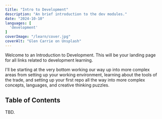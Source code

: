 ```yaml
---
title: "Intro to Development"
description: "An brief introduction to the dev modules."
date: "2024-10-10"
languages: [
  'development'
]
coverImage: "/learn/cover.jpg"
coverAlt: "Glen Carrie on Unsplash"
---
```


Welcome to an Introduction to Development. This will be your landing page for all links related to development learning.

I'll be starting at the very bottom working our way up into more complex areas from setting up your working environment, learning about the tools of the trade, and setting up your first repo all the way into more complex concepts, languages, and creative thinking puzzles.

## Table of Contents
TBD.

